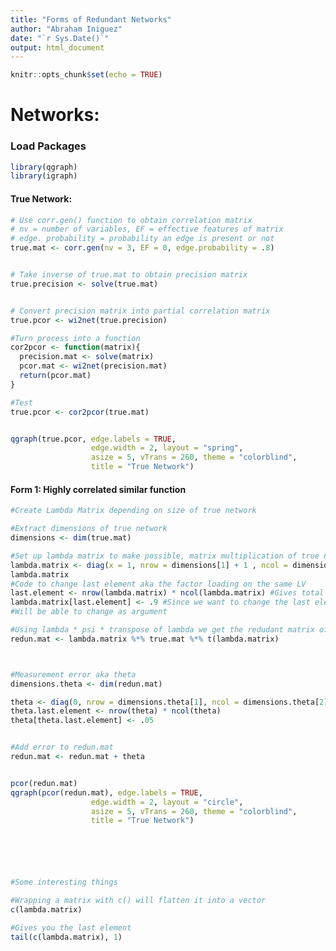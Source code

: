 ```yaml
---
title: "Forms of Redundant Networks"
author: "Abraham Iniguez"
date: "`r Sys.Date()`"
output: html_document
---
```


```r
knitr::opts_chunk$set(echo = TRUE)
```

# Networks:

### Load Packages

```r
library(qgraph)
library(igraph)
```

#### True Network:

```r
# Use corr.gen() function to obtain correlation matrix
# nv = number of variables, EF = effective features of matrix
# edge. probability = probability an edge is present or not
true.mat <- corr.gen(nv = 3, EF = 0, edge.probability = .8)


# Take inverse of true.mat to obtain precision matrix
true.precision <- solve(true.mat)


# Convert precision matrix into partial correlation matrix
true.pcor <- wi2net(true.precision)

#Turn process into a function
cor2pcor <- function(matrix){
  precision.mat <- solve(matrix)
  pcor.mat <- wi2net(precision.mat)
  return(pcor.mat)
}

#Test
true.pcor <- cor2pcor(true.mat)


qgraph(true.pcor, edge.labels = TRUE,
                  edge.width = 2, layout = "spring",
                  asize = 5, vTrans = 260, theme = "colorblind",
                  title = "True Network")


```

#### Form 1: Highly correlated similar function

```r
#Create Lambda Matrix depending on size of true network

#Extract dimensions of true network 
dimensions <- dim(true.mat)

#Set up lambda matrix to make possible, matrix multiplication of true network
lambda.matrix <- diag(x = 1, nrow = dimensions[1] + 1 , ncol = dimensions[2])
lambda.matrix
#Code to change last element aka the factor loading on the same LV
last.element <- nrow(lambda.matrix) * ncol(lambda.matrix) #Gives total # of elements 
lambda.matrix[last.element] <- .9 #Since we want to change the last element, index by total # elements = last element in vector
#Will be able to change as argument 

#Using lambda * psi * transpose of lambda we get the redudant matrix of the indicators 
redun.mat <- lambda.matrix %*% true.mat %*% t(lambda.matrix)



#Measurement error aka theta
dimensions.theta <- dim(redun.mat)

theta <- diag(0, nrow = dimensions.theta[1], ncol = dimensions.theta[2])
theta.last.element <- nrow(theta) * ncol(theta)
theta[theta.last.element] <- .05


#Add error to redun.mat
redun.mat <- redun.mat + theta


pcor(redun.mat)
qgraph(pcor(redun.mat), edge.labels = TRUE,
                  edge.width = 2, layout = "circle",
                  asize = 5, vTrans = 260, theme = "colorblind",
                  title = "True Network")






#Some interesting things

#Wrapping a matrix with c() will flatten it into a vector
c(lambda.matrix)

#Gives you the last element
tail(c(lambda.matrix), 1)


```
